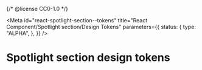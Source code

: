 {/* @license CC0-1.0 */}


<Meta
  id="react-spotlight-section--tokens"
  title="React Component/Spotlight section/Design Tokens"
  parameters={{
    status: {
      type: "ALPHA",
    },
  }}
/>

# Spotlight section design tokens

<ComponentTokensSection tokens={tokens} definition={tokensDefinition} component="utrecht-spotlight-section" />

